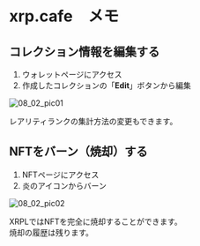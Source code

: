 # xrp.cafe　メモ

<a id="08_02_01"></a>
## コレクション情報を編集する

1. ウォレットページにアクセス
2. 作成したコレクションの「**Edit**」ボタンから編集

<img className="solo" src="/manual_pic/08_02_pic01.png" alt="08_02_pic01" />

レアリティランクの集計方法の変更もできます。

<a id="08_02_02"></a>
## NFTをバーン（焼却）する

1. NFTページにアクセス
2. 炎のアイコンからバーン

<img className="solo" src="/manual_pic/08_02_pic02.png" alt="08_02_pic02" />

XRPLではNFTを完全に焼却することができます。  
焼却の履歴は残ります。
